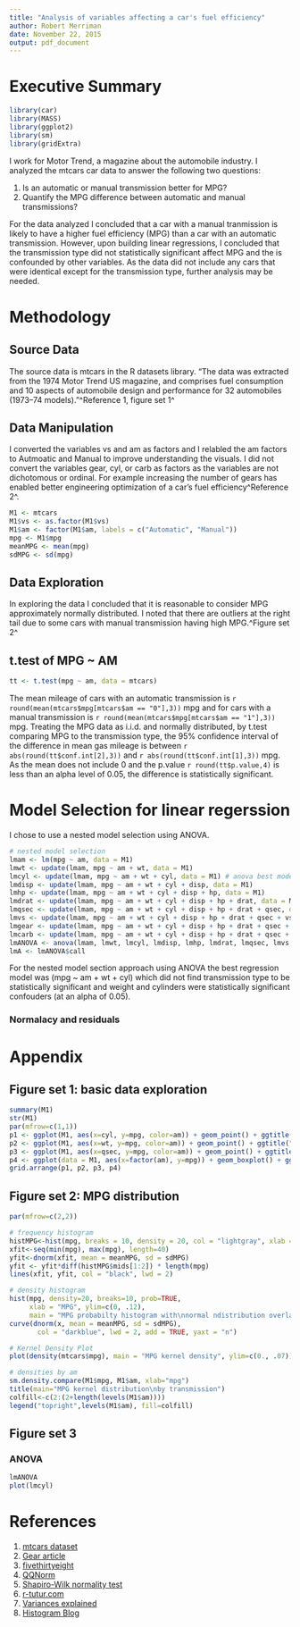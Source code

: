 ```yaml
---
title: "Analysis of variables affecting a car's fuel efficiency"
author: Robert Merriman
date: November 22, 2015
output: pdf_document
---
```

# **Executive Summary**
```r
library(car)
library(MASS)
library(ggplot2)
library(sm)
library(gridExtra)
```
I work for Motor Trend, a magazine about the automobile industry. I analyzed the mtcars car data to answer the following two questions:

1. Is an automatic or manual transmission better for MPG?
2. Quantify the MPG difference between automatic and manual transmissions?

For the data analyzed I concluded that a car with a manual tranmission is likely to have a higher fuel efficiency (MPG) than a car with an automatic transmission. However, upon building linear regressions, I concluded that the transmission type did not statistically significant affect MPG and the is confounded by other variables. As the data did not include any cars that were identical except for the transmission type, further analysis may be needed.

# **Methodology**
## **Source Data**
The source data is mtcars in the R datasets library. "The data was extracted from the 1974 Motor Trend US magazine, and comprises fuel consumption and 10 aspects of automobile design and performance for 32 automobiles (1973–74 models)."^Reference 1, figure set 1^

## **Data Manipulation**
I converted the variables vs and am as factors and I relabled the am factors to Autmoatic and Manual to improve understanding the visuals. I did not convert the variables gear, cyl, or carb as factors as the variables are not dichotomous or ordinal. For example increasing the number of gears has enabled better engineering optimization of a car's fuel efficiency^Reference 2^.
```r
M1 <- mtcars
M1$vs <- as.factor(M1$vs)
M1$am <- factor(M1$am, labels = c("Automatic", "Manual"))
mpg <- M1$mpg
meanMPG <- mean(mpg)
sdMPG <- sd(mpg)
```

## **Data Exploration**
In exploring the data I concluded that it is reasonable to consider MPG approximately normally distributed. I noted that there are outliers at the right tail due to some cars with manual transmission having high MPG.^Figure set 2^

## **t.test of MPG ~ AM**
```r
tt <- t.test(mpg ~ am, data = mtcars)
```
The mean mileage of cars with an automatic transmission is `r round(mean(mtcars$mpg[mtcars$am == "0"],3))` mpg and for cars with a manual transmission is `r round(mean(mtcars$mpg[mtcars$am == "1"],3))` mpg. Treating the MPG data as i.i.d. and normally distributed, by t.test comparing MPG to the transmission type, the 95% confidence interval of the difference in mean gas mileage is between `r abs(round(tt$conf.int[2],3))` and `r abs(round(tt$conf.int[1],3))` mpg. As the mean does not include 0 and the p.value `r round(tt$p.value,4)` is less than an alpha level of 0.05, the difference is statistically significant.

# **Model Selection for linear regerssion**
I chose to use a nested model selection using ANOVA.  
```r
# nested model selection
lmam <- lm(mpg ~ am, data = M1)
lmwt <- update(lmam, mpg ~ am + wt, data = M1)
lmcyl <- update(lmam, mpg ~ am + wt + cyl, data = M1) # anova best model
lmdisp <- update(lmam, mpg ~ am + wt + cyl + disp, data = M1)
lmhp <- update(lmam, mpg ~ am + wt + cyl + disp + hp, data = M1)
lmdrat <- update(lmam, mpg ~ am + wt + cyl + disp + hp + drat, data = M1)
lmqsec <- update(lmam, mpg ~ am + wt + cyl + disp + hp + drat + qsec, data = M1)
lmvs <- update(lmam, mpg ~ am + wt + cyl + disp + hp + drat + qsec + vs, data = M1)
lmgear <- update(lmam, mpg ~ am + wt + cyl + disp + hp + drat + qsec + vs + gear, data = M1)
lmcarb <- update(lmam, mpg ~ am + wt + cyl + disp + hp + drat + qsec + vs + gear + carb, data = M1)
lmANOVA <- anova(lmam, lmwt, lmcyl, lmdisp, lmhp, lmdrat, lmqsec, lmvs, lmgear, lmcarb)
lmA <- lmANOVA$call
```
For the nested model section approach using ANOVA the best regression model was (mpg ~ am + wt + cyl) which did not find transmission type to be statistically significant and weight and cylinders were statistically significant confouders (at an alpha of 0.05).

### **Normalacy and residuals**

# **Appendix**
## **Figure set 1: basic data exploration**
```r
summary(M1)
str(M1)
par(mfrow=c(1,1))
p1 <- ggplot(M1, aes(x=cyl, y=mpg, color=am)) + geom_point() + ggtitle("MPG by cyclinders") + xlab("Cylinders") + ylab("MPG")
p2 <- ggplot(M1, aes(x=wt, y=mpg, color=am)) + geom_point() + ggtitle("MPG by weight") + xlab("Weight") + ylab("MPG")
p3 <- ggplot(M1, aes(x=qsec, y=mpg, color=am)) + geom_point() + ggtitle("MPG by qsec") + xlab("Time (s) for quarter mile") + ylab("MPG")
p4 <- ggplot(data = M1, aes(x=factor(am), y=mpg)) + geom_boxplot() + ggtitle("MPG by transmission type") + xlab("Transmission type") + ylab("MPG")
grid.arrange(p1, p2, p3, p4)
```

## **Figure set 2: MPG distribution**
```r
par(mfrow=c(2,2))

# frequency histogram
histMPG<-hist(mpg, breaks = 10, density = 20, col = "lightgray", xlab = "MPG", main = "MPG with normal\ndistribution overlay") 
xfit<-seq(min(mpg), max(mpg), length=40) 
yfit<-dnorm(xfit, mean = meanMPG, sd = sdMPG) 
yfit <- yfit*diff(histMPG$mids[1:2]) * length(mpg) 
lines(xfit, yfit, col = "black", lwd = 2)

# density histogram
hist(mpg, density=20, breaks=10, prob=TRUE, 
     xlab = "MPG", ylim=c(0, .12), 
     main = "MPG probabilty histogram with\nnormal ndistribution overlay")
curve(dnorm(x, mean = meanMPG, sd = sdMPG), 
       col = "darkblue", lwd = 2, add = TRUE, yaxt = "n")

# Kernel Density Plot
plot(density(mtcars$mpg), main = "MPG kernel density", ylim=c(0., .07))

# densities by am
sm.density.compare(M1$mpg, M1$am, xlab="mpg")
title(main="MPG kernel distribution\nby transmission")
colfill<-c(2:(2+length(levels(M1$am)))) 
legend("topright",levels(M1$am), fill=colfill) 
```

## **Figure set 3**
### **ANOVA**
```r
lmANOVA
plot(lmcyl)
```

# **References**
1. [mtcars dataset](http://www.inside-r.org/r-doc/datasets/mtcars)
2. [Gear article](http://www.autoblog.com/2010/08/18/greenlings-why-do-automatic-transmissions-now-get-better-fuel-e/)
3. [fivethirtyeight](http://fivethirtyeight.com/features/science-isnt-broken/#part2)
4. [QQNorm](https://en.wikipedia.org/wiki/Q–Q_plot)
5. [Shapiro-Wilk normality test](https://en.wikipedia.org/wiki/Shapiro–Wilk_test)
6. [r-tutur.com](http://www.r-tutor.com/elementary-statistics/inference-about-two-populations/population-mean-between-two-independent-samples)
7. [Variances explained](http://varianceexplained.org/RData/code/code_lesson3/)
8. [Histogram Blog](http://asbidyarthy.blogspot.com/2012/01/histograms-and-density-plots.html)
